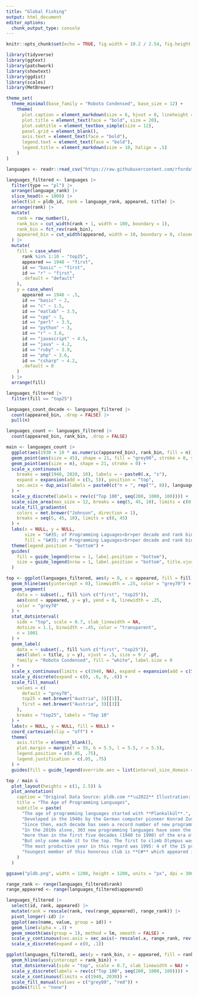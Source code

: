 ```yaml
---
title: "Global Fishing"
output: html_document
editor_options: 
  chunk_output_type: console
---
```


```r
knitr::opts_chunk$set(echo = TRUE, fig.width = 10.2 / 2.54, fig.height = 5.3 / 2.54)
```

```r
library(tidyverse)
library(ggtext)
library(patchwork)
library(showtext)
library(ggdist)
library(scales)
library(MetBrewer)
```

```r
theme_set(
  theme_minimal(base_family = "Roboto Condensed", base_size = 12) +
    theme(
      plot.caption = element_markdown(size = 6, hjust = 0, lineheight = 1.2),
      plot.title = element_text(face = "bold", size = 20),
      plot.subtitle = element_textbox_simple(size = 12),
      panel.grid = element_blank(),
      axis.text = element_text(face = "bold"),
      legend.text = element_text(face = "bold"),
      legend.title = element_markdown(size = 10, halign = .5)
    )
)
```

```r
languages <- readr::read_csv("https://raw.githubusercontent.com/rfordatascience/tidytuesday/master/data/2023/2023-03-21/languages.csv")
```

```r
languages_filtered <- languages |>
  filter(type == "pl") |>
  arrange(language_rank) |>
  slice_head(n = 1000) |>
  select(id = pldb_id, rank = language_rank, appeared, title) |>
  arrange(rank) |>
  mutate(
    rank = row_number(),
    rank_bin = cut_width(rank + 1, width = 100, boundary = 1),
    rank_bin = fct_rev(rank_bin),
    appeared_bin = cut_width(appeared, width = 10, boundary = 0, closed = "left")
  ) |>
  mutate(
    fill = case_when(
      rank %in% 1:10 ~ "top25",
      appeared == 1948 ~ "first",
      id == "basic" ~ "first",
      id == "r" ~ "first",
      .default = "default"
    ),
    y = case_when(
      appeared == 1948 ~ .5,
      id == "basic" ~ 2,
      id == "c" ~ 1.5,
      id == "matlab" ~ 3.5,
      id == "cpp" ~ 3,
      id == "perl" ~ 3.5,
      id == "python" ~ 3,
      id == "r" ~ 3.6,
      id == "javascript" ~ 4.5,
      id == "java" ~ 4.2,
      id == "ruby" ~ 3.9,
      id == "php" ~ 3.6,
      id == "csharp" ~ 4.2,
      .default = 0
    )
  ) |> 
  arrange(fill)

languages_filtered |> 
  filter(fill == "top25")

languages_count_decade <- languages_filtered |>
  count(appeared_bin, .drop = FALSE) |>
  pull(n)

languages_count <- languages_filtered |>
  count(appeared_bin, rank_bin, .drop = FALSE)

main <- languages_count |>
  ggplot(aes(1930 + 10 * as.numeric(appeared_bin), rank_bin, fill = n)) +
  geom_point(aes(size = 45), shape = 21, fill = "grey90", stroke = 0, show.legend = FALSE) +
  geom_point(aes(size = n), shape = 21, stroke = 0) +
  scale_x_continuous(
    breaks = seq(1940, 2020, 10), labels = ~ paste0(.x, "s"),
    expand = expansion(add = c(5, 5)), position = "top",
    sec.axis = dup_axis(labels = paste0(c("n = ", rep("", 8)), languages_count_decade))
  ) +
  scale_y_discrete(labels = rev(c("Top 100", seq(200, 1000, 100)))) +
  scale_size_area(max_size = 12, breaks = seq(5, 45, 10), limits = c(0, 45)) +
  scale_fill_gradientn(
    colors = met.brewer("Johnson", direction = 1),
    breaks = seq(5, 45, 10), limits = c(0, 45)
  ) +
  labs(x = NULL, y = NULL, 
       size = "&#35; of Programming Laguages<br>per decade and rank bin", 
       fill = "&#35; of Programming Laguages<br>per decade and rank bin") +
  theme(legend.position = "bottom") +
  guides(
    fill = guide_legend(nrow = 1, label.position = "bottom"),
    size = guide_legend(nrow = 1, label.position = "bottom", title.vjust = .5, title.position = "right")
  )

top <- ggplot(languages_filtered, aes(y = 0, x = appeared, fill = fill)) +
  geom_hline(aes(yintercept = 0), linewidth = .25, color = "grey70") +
  geom_segment(
    data = ~ subset(., fill %in% c("first", "top25")),
    aes(xend = appeared, y = y), yend = 0, linewidth = .25,
    color = "grey70"
  ) +
  stat_dotsinterval(
    side = "top", scale = 0.7, slab_linewidth = NA,
    dotsize = 1.1, binwidth = .45, color = "transparent",
    n = 1001
  ) +
  geom_label(
    data = ~ subset(., fill %in% c("first", "top25")),
    aes(label = title, y = y), vjust = .5, size = 9 / .pt,
    family = "Roboto Condensed", fill = "white", label.size = 0
  ) +
  scale_x_continuous(limits = c(1940, NA), expand = expansion(add = c(5, 3)), labels = NULL) +
  scale_y_discrete(expand = c(0, .6, 0, .6)) +
  scale_fill_manual(
    values = c(
      default = "grey70",
      top25 = met.brewer("Austria", 3)[[1]],
      first = met.brewer("Austria", 3)[[3]]
    ),
    breaks = "top25", labels = "Top 10"
  ) +
  labs(x = NULL, y = NULL, fill = NULL) +
  coord_cartesian(clip = "off") +
  theme(
    axis.title = element_blank(),
    plot.margin = margin(t = 55, b = 5.5, l = 5.5, r = 5.5),
    legend.position = c(0.05, .75),
    legend.justification = c(.05, .75)
  ) +
  guides(fill = guide_legend(override.aes = list(interval_size_domain = 10)))

top / main &
  plot_layout(heights = c(1, 2.5)) &
  plot_annotation(
    caption = "Original Data Source: pldb.com **\u2022** Illustration: Stefan Moog",
    title = "The Age of Programming Languages",
    subtitle = paste(
      "The age of programming languages started with **Plankalkül**.",
      "Developed in the 1940s by the German computer pioneer Konrad Zuse, Plankalkül was the first high programming language of the World.",
      "Since then, each decade has seen a record number of new programming languages.",
      "In the 2010s alone, 303 new programming languages have seen the light of day,",
      "more than in the first five decades (1940 to 1990) of the era of programming language combined.",
      "But only some made it to the top. The first to climb Olympus was **C**, which first appeared in 1972 and is listed as number 3 in the Programming Language Database (PLDB) ranking.",
      "The most productive year in this regard was 1995: 4 of the 15 programming languages which appeared in 1995 are ranked in the Top 10, including **Javascript**, **Java**, **PHP** and **Ruby**.",
      "Youngest member of this honorous club is **C#** which appeared in 2000."
    )
  )

ggsave("pldb.png", width = 1200, height = 1200, units = "px", dpi = 300, bg = "white", scale = 300 / 96)
```

```r
range_rank <- range(languages_filtered$rank)
range_appeared <- range(languages_filtered$appeared)

languages_filtered |>
  select(id, rank, appeared) |>
  mutate(rank = rescale(rank, rev(range_appeared), range_rank)) |>
  pivot_longer(-id) |>
  ggplot(aes(name, value, group = id)) +
  geom_line(alpha = .3) +
  geom_smooth(aes(group = 1), method = lm, smooth = FALSE) +
  scale_y_continuous(sec.axis = sec_axis(~ rescale(.x, range_rank, rev(range_appeared)))) +
  scale_x_discrete(expand = c(0, .1))
```


```r
ggplot(languages_filtered1, aes(y = rank_bin, x = appeared, fill = rank %in% 1:10)) +
  geom_hline(aes(yintercept = rank_bin)) +
  stat_dotsinterval(side = "top", scale = 0.7, slab_linewidth = NA) +
  scale_y_discrete(labels = rev(c("Top 100", seq(200, 1000, 100)))) +
  scale_x_continuous(limits = c(1940, 2030)) +
  scale_fill_manual(values = c("grey80", "red")) +
  guides(fill = "none")
```
